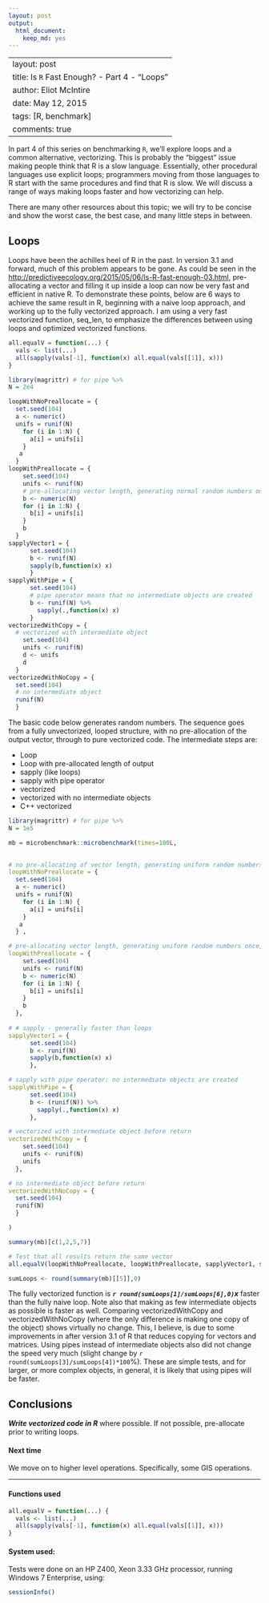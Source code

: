 ```yaml
---
layout: post
output:
  html_document:
    keep_md: yes
---
```

---
layout: post
title: Is `R` Fast Enough? - Part 4 - "Loops"
author: Eliot McIntire
date: May 12, 2015
tags: [R, benchmark]
comments: true
---

In part 4 of this series on benchmarking `R`, we'll explore loops and a common alternative, vectorizing. This is probably the "biggest" issue making people think that R is a slow language. Essentially, other procedural languages use explicit loops; programmers moving from those languages to R start with the same procedures and find that R is slow. We will discuss a range of ways making loops faster and how vectorizing can help. 

There are many other resources about this topic; we will try to be concise and show the worst case, the best case, and many little steps in between.


## Loops

Loops have been the achilles heel of R in the past. In version 3.1 and forward, much of this problem appears to be gone. As could be seen in the [http://predictiveecology.org/2015/05/06/Is-R-fast-enough-03.html](Fibonacci  example), pre-allocating a vector and filling it up inside a loop can now be very fast and efficient in native R. To demonstrate these points, below are 6 ways to achieve the same result in R, beginning with a naive loop approach, and working up to the fully vectorized approach. I am using a very fast vectorized function, seq_len, to emphasize the differences between using loops and optimized vectorized functions.


```r
all.equalV = function(...) {
  vals <- list(...)
  all(sapply(vals[-1], function(x) all.equal(vals[[1]], x)))
}

```


```r
library(magrittr) # for pipe %>%
N = 2e4

loopWithNoPreallocate = {
  set.seed(104)
  a <- numeric()
  unifs = runif(N)
    for (i in 1:N) {
      a[i] = unifs[i]
    } 
   a
  } 
loopWithPreallocate = {
    set.seed(104)
    unifs <- runif(N)
    # pre-allocating vector length, generating normal random numbers once in each loop
    b <- numeric(N) 
    for (i in 1:N) {
      b[i] = unifs[i]
    }
    b
  }
sapplyVector1 = {
      set.seed(104)
      b <- runif(N) 
      sapply(b,function(x) x)
      }
sapplyWithPipe = {
      set.seed(104)
      # pipe operator means that no intermediate objects are created
      b <- runif(N) %>%
        sapply(.,function(x) x)
      }
vectorizedWithCopy = {
  # vectorized with intermediate object
    set.seed(104)
    unifs <- runif(N)
    d <- unifs
    d
  }
vectorizedWithNoCopy = {
  set.seed(104)
  # no intermediate object
  runif(N)
  }


```

The basic code below generates random numbers. The sequence goes from a fully unvectorized, looped structure, with no pre-allocation of the output vector, through to pure vectorized code. The intermediate steps are:

- Loop
- Loop with pre-allocated length of output
- sapply (like loops)
- sapply with pipe operator
- vectorized
- vectorized with no intermediate objects
- C++ vectorized

```r
library(magrittr) # for pipe %>%
N = 1e5

mb = microbenchmark::microbenchmark(times=100L,

                                     
# no pre-allocating of vector length, generating uniform random numbers once, then calling them within each loop
loopWithNoPreallocate = {
  set.seed(104)
  a <- numeric()
  unifs = runif(N)
    for (i in 1:N) {
      a[i] = unifs[i]
    } 
   a
  } ,

# pre-allocating vector length, generating uniform random numbers once, then calling them within each loop
loopWithPreallocate = {
    set.seed(104)
    unifs <- runif(N)
    b <- numeric(N) 
    for (i in 1:N) {
      b[i] = unifs[i]
    }
    b
  },
 
# # sapply - generally faster than loops
sapplyVector1 = {
      set.seed(104)
      b <- runif(N) 
      sapply(b,function(x) x)
      },

# sapply with pipe operator: no intermediate objects are created
sapplyWithPipe = {
      set.seed(104)
      b <- (runif(N)) %>%
        sapply(.,function(x) x)
      },

# vectorized with intermediate object before return
vectorizedWithCopy = {
    set.seed(104)
    unifs <- runif(N)
    unifs
  },

# no intermediate object before return
vectorizedWithNoCopy = {
  set.seed(104)
  runif(N)
  }

)

summary(mb)[c(1,2,5,7)]

# Test that all results return the same vector
all.equalV(loopWithNoPreallocate, loopWithPreallocate, sapplyVector1, sapplyWithPipe, vectorizedWithCopy, vectorizedWithNoCopy)

sumLoops <- round(summary(mb)[[5]],0)

```

The fully vectorized function is ***`r round(sumLoops[1]/sumLoops[6],0)`x*** faster than the fully naive loop. Note also that making as few intermediate objects as possible is faster as well. Comparing vectorizedWithCopy and vectorizedWithNoCopy (where the only difference is making one copy of the object) shows virtually no change. This, I believe, is due to some improvements in after version 3.1 of R that reduces copying for vectors and matrices. Using pipes instead of intermediate objects also did not change the speed very much (slight change by `r round(sumLoops[3]/sumLoops[4])*100`%). These are simple tests, and for larger, or more complex objects, in general, it is likely that using pipes will be faster.

## Conclusions

***Write vectorized code in R*** where possible. If not possible, pre-allocate prior to writing loops. 
  

#### Next time 

We move on to higher level operations. Specifically, some GIS operations.


--------------------

#### Functions used

```r
all.equalV = function(...) {
  vals <- list(...)
  all(sapply(vals[-1], function(x) all.equal(vals[[1]], x)))
}

```

#### System used:
Tests were done on an HP Z400, Xeon 3.33 GHz processor, running Windows 7 Enterprise, using:

```r
sessionInfo()
```
